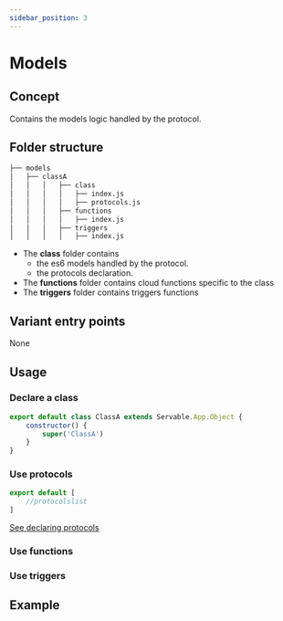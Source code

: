 ```yaml
---
sidebar_position: 3
---
```


# Models

## Concept
Contains the models logic handled by the protocol.

## Folder structure

```bash
├── models
│   ├── classA
│   │   │   ├── class
│   │   │   │   ├── index.js
│   │   │   │   ├── protocols.js
│   │   │   ├── functions
│   │   │   │   ├── index.js
│   │   │   ├── triggers
│   │   │   │   ├── index.js
```

- The **class** folder contains 
    - the es6 models handled by the protocol.
    - the protocols declaration.
- The **functions** folder contains cloud functions specific to the class
- The **triggers** folder contains triggers functions

## Variant entry points
None

## Usage
### Declare a class

```js
export default class ClassA extends Servable.App.Object {
    constructor() {
        super('ClassA')
    }
}
```
### Use protocols
```js
export default [
    //protocolslist 
]
```
[See declaring protocols](../../guides/use.mdx)

### Use functions
### Use triggers

## Example